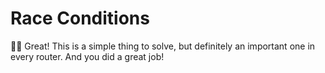 # Race Conditions

👨‍💼 Great! This is a simple thing to solve, but definitely an important one in
every router. And you did a great job!
